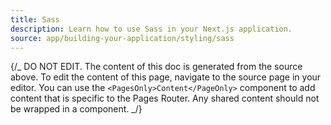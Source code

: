 ```yaml
---
title: Sass
description: Learn how to use Sass in your Next.js application.
source: app/building-your-application/styling/sass
---
```


{/_ DO NOT EDIT. The content of this doc is generated from the source above. To edit the content of this page, navigate to the source page in your editor. You can use the `<PagesOnly>Content</PageOnly>` component to add content that is specific to the Pages Router. Any shared content should not be wrapped in a component. _/}

